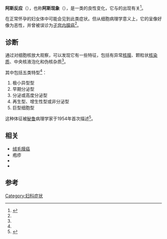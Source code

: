 '''阿斯反应'''（{{lang|en|Arias-Stella reaction}}），也称'''阿斯现象'''（{{lang|en|Arias-Stella phenomenon}}），是一类{{link-en|子宫内膜|endometrium}}的良性变化，它与{{link-en|绒膜绒毛|chorionic villi|绒毛组织}}的出现有关<ref name=pmid11756756>{{Cite journal  | last1 = Arias-Stella | first1 = J. | title = The Arias-Stella reaction: facts and fancies four decades after. | journal = Adv Anat Pathol | volume = 9 | issue = 1 | pages = 12–23 |date=Jan 2002 | doi =  10.1097/00125480-200201000-00003| PMID = 11756756 }}</ref>。

在正常怀孕的妇女体中可能会见到此类症状。但从细胞病理学意义上，它的呈像好像为恶性，并曾被误诊为[[子宫内膜癌|子宫内膜癌]]<ref name=pmid11756756/>。

==诊断==
通过对细胞核放大观察，可以发现它有一些特征，包括有异常[[核膜|核膜]]、颗粒状[[核染质|核染质]]、中央核液泡化和伪核杂质<ref name=pmid11756756/>。

其中包括五类特型<ref name=pmid11756756/>：
#极小异型型
#早期分泌型
#分泌或高度分泌型
#再生型、增生性型或非分泌型
#巨型细胞型

这种体征被[[秘鲁|秘鲁]]病理学家{{link-en|哈维尔·阿里亚斯·斯特拉|Javier Arias Stella}}于1954年首次描述<ref name=pmid13170908>{{Cite journal  | last1 = Arias-Stella | first1 = J. | title = Atypical endometrial changes associated with the presence of chorionic tissue. | journal = Arch Pathol | volume = 58 | issue = 2 | pages = 112–28 |date=Aug 1954 | doi =  | PMID = 13170908 }}</ref>。

==相关==
*[[绒毛膜癌|绒毛膜癌]]
*疱疹
*{{link-en|核异型|Nuclear atypia}}
*{{link-en|细胞核多形性|Nuclear pleomorphism}}

==参考==
{{Reflist|2}}
{{生殖系统医学齐名标志}}
[[Category:妇科症状|Category:妇科症状]]